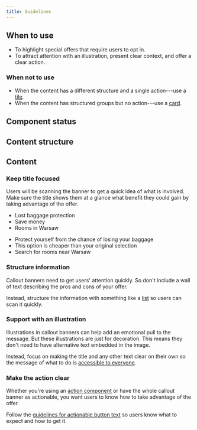 ```yaml
---
title: Guidelines
---
```


<ReactExample name="CallOutBanner" />

## When to use

- To highlight special offers that require users to opt in.
- To attract attention with an illustration, present clear context, and offer a clear action.

### When not to use

- When the content has a different structure and a single action---use a [tile](/components/structure/tile/).
- When the content has structured groups but no action---use a [card](/components/structure/card/).

## Component status

<ComponentStatus component="CallOutBanner" />

## Content structure

<FigmaFile
  file="4QJZqvBvRrLu6t9mwObCkA"
  node="0%3A121"
  alt="Illustration: visually supports the banner; title: creates the context for the banner message and works best when short; description: presents the main message and can use List for more complex info; action area: creates an area where actions can be placed and works best with small secondary Button and ButtonLink."
/>

## Content

### Keep title focused       

Users will be scanning the banner to get a quick idea of what is involved.
Make sure the title shows them at a glance
what benefit they could gain by taking advantage of the offer.

<GuidelinesSideBySide>


<Do>


- Lost baggage protection
- Save money
- Rooms in Warsaw

</Do>
<Dont>


- Protect yourself from the chance of losing your baggage
- This option is cheaper than your original selection
- Search for rooms near Warsaw

</Dont>
</GuidelinesSideBySide>


### Structure information

Callout banners need to get users' attention quickly.
So don't include a wall of text describing the pros and cons of your offer.

Instead, structure the information with something like a [list](/components/structure/list/)
so users can scan it quickly.

### Support with an illustration

Illustrations in callout banners can help add an emotional pull to the message.
But these illustrations are just for decoration.
This means they don't need to have alternative text embedded in the image.

Instead, focus on making the title and any other text clear on their own
so the message of what to do is [accessible to everyone](/foundation/accessibility/).

### Make the action clear

Whether you're using an [action component](/guides/using-button-type-components/)
or have the whole callout banner as actionable,
you want users to know how to take advantage of the offer.

Follow the [guidelines for actionable button text](/components/action/button/#use-actionable-text)
so users know what to expect and how to get it.
